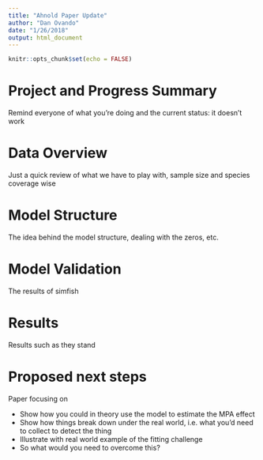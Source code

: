 ```yaml
---
title: "Ahnold Paper Update"
author: "Dan Ovando"
date: "1/26/2018"
output: html_document
---
```


```r
knitr::opts_chunk$set(echo = FALSE)
```

# Project and Progress Summary

Remind everyone of what you're doing and the current status: it doesn't work

# Data Overview

Just a quick review of what we have to play with, sample size and species coverage wise

# Model Structure

The idea behind the model structure, dealing with the zeros, etc. 

# Model Validation

The results of simfish

# Results


Results such as they stand

# Proposed next steps

Paper focusing on

- Show how you could in theory use the model to estimate the MPA effect
- Show how things break down under the real world, i.e. what you'd need to collect to detect the thing
- Illustrate with real world example of the fitting challenge
- So what would you need to overcome this?
